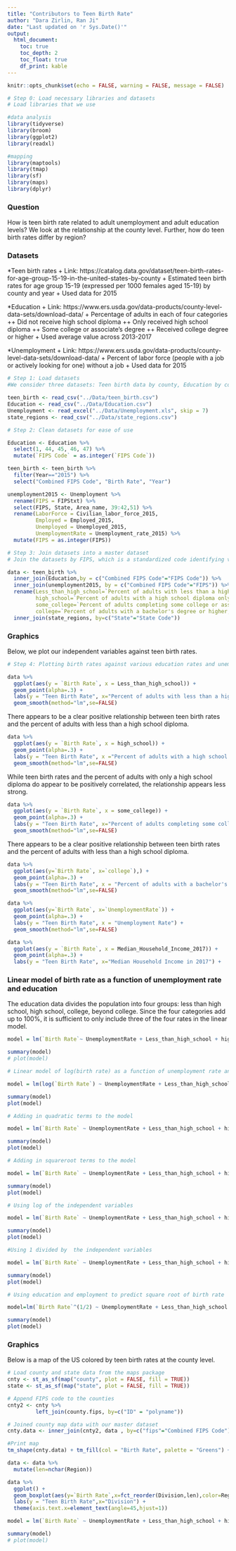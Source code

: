 ```yaml
---
title: "Contributors to Teen Birth Rate"
author: "Dara Zirlin, Ran Ji"
date: "Last updated on 'r Sys.Date()'"
output: 
  html_document:
    toc: true
    toc_depth: 2
    toc_float: true
    df_print: kable
---
```


```r
knitr::opts_chunk$set(echo = FALSE, warning = FALSE, message = FALSE)
```

```r
# Step 0: Load necessary libraries and datasets
# Load libraries that we use

#data analysis
library(tidyverse)
library(broom)
library(ggplot2)
library(readxl)

#mapping
library(maptools)
library(tmap) 
library(sf)
library(maps)
library(dplyr)
```

### Question
How is teen birth rate related to adult unemployment and adult education levels? We look at the relationship at the county level. Further, how do teen birth rates differ by region?

### Datasets
*Teen birth rates
+ Link: https://catalog.data.gov/dataset/teen-birth-rates-for-age-group-15-19-in-the-united-states-by-county
+ Estimated teen birth rates for age group 15-19 (expressed per 1000 females aged 15-19) by county and year
+ Used data for 2015

*Education
+ Link: https://www.ers.usda.gov/data-products/county-level-data-sets/download-data/
+ Percentage of adults in each of four categories
++ Did not receive high school diploma
++ Only received high school diploma
++ Some college or associate's degree
++ Received college degree or higher
+ Used average value across 2013-2017

*Unemployment
+ Link: https://www.ers.usda.gov/data-products/county-level-data-sets/download-data/
+ Percent of labor force (people with a job or actively looking for one) without a job
+ Used data for 2015

```r
# Step 1: Load datasets
#We consider three datasets: Teen birth data by county, Education by county, Unemployment rate by county

teen_birth <- read_csv("../Data/teen_birth.csv")
Education <- read_csv("../Data/Education.csv")
Unemployment <- read_excel("../Data/Unemployment.xls", skip = 7)
state_regions <- read_csv("../Data/state_regions.csv")
```

```r
# Step 2: Clean datasets for ease of use

Education <- Education %>%
  select(1, 44, 45, 46, 47) %>%
  mutate(`FIPS Code` = as.integer(`FIPS Code`))

teen_birth <- teen_birth %>%
  filter(Year=="2015") %>%
  select("Combined FIPS Code", "Birth Rate", "Year")

unemployment2015 <- Unemployment %>%
  rename(FIPS = FIPStxt) %>%
  select(FIPS, State, Area_name, 39:42,51) %>%
  rename(LaborForce = Civilian_labor_force_2015, 
         Employed = Employed_2015, 
         Unemployed = Unemployed_2015, 
         UnemploymentRate = Unemployment_rate_2015) %>%
  mutate(FIPS = as.integer(FIPS))
```

```r
# Step 3: Join datasets into a master dataset
# Join the datasets by FIPS, which is a standardized code identifying various regions within the US

data <- teen_birth %>%
  inner_join(Education,by = c("Combined FIPS Code"="FIPS Code")) %>%
  inner_join(unemployment2015, by = c("Combined FIPS Code"="FIPS")) %>%
  rename(Less_than_high_school=`Percent of adults with less than a high school diploma, 2013-17`,
         high_school=`Percent of adults with a high school diploma only, 2013-17`,
         some_college=`Percent of adults completing some college or associate's degree, 2013-17`,
         college=`Percent of adults with a bachelor's degree or higher, 2013-17`) %>%
  inner_join(state_regions, by=c("State"="State Code"))
```

### Graphics
Below, we plot our independent variables against teen birth rates.

```r
# Step 4: Plotting birth rates against various education rates and unemployment rates

data %>%
  ggplot(aes(y = `Birth Rate`, x = Less_than_high_school)) +
  geom_point(alpha=.3) + 
  labs(y = "Teen Birth Rate", x="Percent of adults with less than a high school diploma, 2013-17") + 
  geom_smooth(method="lm",se=FALSE)
```
There appears to be a clear positive relationship between teen birth rates and the percent of adults with less than a high school diploma.

```r
data %>%
  ggplot(aes(y = `Birth Rate`, x = high_school)) +
  geom_point(alpha=.3) + 
  labs(y = "Teen Birth Rate", x ="Percent of adults with a high school diploma only, 2013-17") + 
  geom_smooth(method="lm",se=FALSE)
```
While teen birth rates and the percent of adults with only a high school diploma do appear to be positively correlated, the relationship appears less strong.

```r
data %>%
  ggplot(aes(y = `Birth Rate`, x = some_college)) +
  geom_point(alpha=.3) + 
  labs(y = "Teen Birth Rate", x="Percent of adults completing some college or associate's degree, 2013-17") + 
  geom_smooth(method="lm",se=FALSE)
```
There appears to be a clear positive relationship between teen birth rates and the percent of adults with less than a high school diploma.

```r
data %>%
  ggplot(aes(y=`Birth Rate`, x=`college`),) +
  geom_point(alpha=.3) + 
  labs(y = "Teen Birth Rate", x = "Percent of adults with a bachelor's degree or higher, 2013-17") + 
  geom_smooth(method="lm",se=FALSE)
```

```r
data %>%
  ggplot(aes(y=`Birth Rate`, x=`UnemploymentRate`)) +
  geom_point(alpha=.3) + 
  labs(y = "Teen Birth Rate", x = "Unemployment Rate") + 
  geom_smooth(method="lm",se=FALSE)
```

```r
data %>%
  ggplot(aes(y = `Birth Rate`, x = Median_Household_Income_2017)) +
  geom_point(alpha=.3) + 
  labs(y = "Teen Birth Rate", x="Median Household Income in 2017") +   geom_smooth(method="lm",se=FALSE)
```

### Linear model of birth rate as a function of unemployment rate and education
The education data divides the population into four groups: less than high school, high school, college, beyond college. Since the four categories add up to 100%, it is sufficient to only include three of the four rates in the linear model.

```r
model = lm(`Birth Rate`~ UnemploymentRate + Less_than_high_school + high_school + college+Median_Household_Income_2017, data = data)

summary(model)
# plot(model)
```

```r
# Linear model of log(birth rate) as a function of unemployment rate and education

model = lm(log(`Birth Rate`) ~ UnemploymentRate + Less_than_high_school + high_school + college+Median_Household_Income_2017, data = data)

summary(model)
plot(model)
```

```r
# Adding in quadratic terms to the model

model = lm(`Birth Rate` ~ UnemploymentRate + Less_than_high_school + high_school + college + I(UnemploymentRate^2) + I(Less_than_high_school^2) + I(high_school^2) + I(college^2)+Median_Household_Income_2017+I(Median_Household_Income_2017^2), data=data)

summary(model)
plot(model)
```

```r
# Adding in squareroot terms to the model

model = lm(`Birth Rate` ~ UnemploymentRate + Less_than_high_school + high_school + college + I(UnemploymentRate^(1/2)) + I(Less_than_high_school^(1/2)) + I(high_school^(1/2)) + I(college^(1/2))+I(Median_Household_Income_2017^(1/2))+Median_Household_Income_2017, data=data)

summary(model)
plot(model)
```

```r
# Using log of the independent variables

model = lm(`Birth Rate` ~ UnemploymentRate + Less_than_high_school + high_school + college + I(log(UnemploymentRate)) + I(log(Less_than_high_school)) + I(log(high_school)) + I(log(college))+Median_Household_Income_2017+I(log(Median_Household_Income_2017)), data=data)

summary(model)
plot(model)
```
```r
#Using 1 divided by  the independent variables

model = lm(`Birth Rate` ~ UnemploymentRate + Less_than_high_school + high_school + college + I(1/(UnemploymentRate)) + I(1/(Less_than_high_school)) + I(1/(high_school)) + I(1/(college))+Median_Household_Income_2017+I(1/(Median_Household_Income_2017)), data=data)

summary(model)
plot(model)
```


```r
# Using education and employment to predict square root of birth rate

model=lm(`Birth Rate`^(1/2) ~ UnemploymentRate + Less_than_high_school + high_school + college+Median_Household_Income_2017, data=data)

summary(model)
plot(model)
```

### Graphics
Below is a map of the US colored by teen birth rates at the county level.

```r
# Load county and state data from the maps package
cnty <- st_as_sf(map("county", plot = FALSE, fill = TRUE))
state <- st_as_sf(map("state", plot = FALSE, fill = TRUE))

# Append FIPS code to the counties
cnty2 <- cnty %>%
         left_join(county.fips, by=c("ID" = "polyname"))

# Joined county map data with our master dataset
cnty.data <- inner_join(cnty2, data , by=c("fips"="Combined FIPS Code") )

#Print map
tm_shape(cnty.data) + tm_fill(col = "Birth Rate", palette = "Greens") + tm_legend(outside = TRUE) + tm_shape(state) + tm_borders()
```

```r
data <- data %>%
  mutate(len=nchar(Region))

data %>%
  ggplot() + 
  geom_boxplot(aes(y=`Birth Rate`,x=fct_reorder(Division,len),color=Region),alpha=.5) + 
  labs(y = "Teen Birth Rate",x="Division") + 
  theme(axis.text.x=element_text(angle=45,hjust=1))
```

```r
model = lm(`Birth Rate` ~ UnemploymentRate + Less_than_high_school + high_school + college +Median_Household_Income_2017+ Region, data=data)

summary(model)
# plot(model)
```